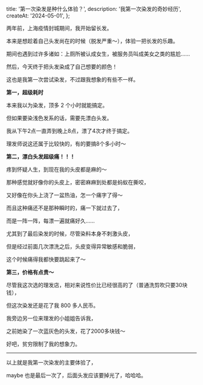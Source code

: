   title: '第一次染发是种什么体验？',
  description: '我第一次染发的奇妙经历',
  createAt: '2024-05-01',
};

两年前，上海疫情封城期间，我开始留长发。

本来是想趁着自己头发尚在的时候（脱发严重～），体验一把长发的乐趣。

期间也遇到过许多诸如：上厕所被认成女生，被服务员叫成美女之类的尴尬……

然后，今天终于把头发染成了自己想要的颜色！

这也是我第一次尝试染发，不过跟我想象的有些不一样。 ​


<div style={{ maxWidth: '360px', margin: '0 auto' }}>
  <BaseImage src={platinum.src} alt="最终效果" />
</div>

**第一，超级耗时**

本来我以为染发，顶多 2 个小时就能搞定​。

但如果要染浅色发系的话，需要先漂白头发。

我从下午2点一直弄到晚上8点，漂了4次才终于搞定。

理发师说这还属于比较快的，有的要搞8个多小时～ ​

**第二，漂白头发超级痛！！！**

疼到怀疑人生，到现在我的头皮都是麻的～

那种感觉就好像你的头皮上，密密麻麻到处都是蚂蚁在撕咬，

又好像在你头上浇了一盆热油，怎一个痛字了得～

而且这种痛还不是那种瞬时的，痛一下就过去了，

而是一阵一阵，每漂一遍就痛好久……

尤其到了最后染发的时候，尽管染料本身不刺激头皮，

但是经过前面几次漂洗之后，头皮变得异常敏感和脆弱，

这个时候痛得我都快要跳起来了～

**第三，价格有点贵～**

​尽管我这次选的理发店，相对来说性价比已经很高的了（普通洗剪吹只要30块钱），

但这次染发还是花了我 800 多人民币。

我旁边另一位来理发的小姐姐告诉我，

之前她染了一次蓝灰色的头发，花了2000多块钱～

好吧，贫穷限制了我的想象力。

---

​以上就是我第一次染发的主要体验了，

maybe 也是最后一次了，后面头发应该要掉光了，哈哈哈。
